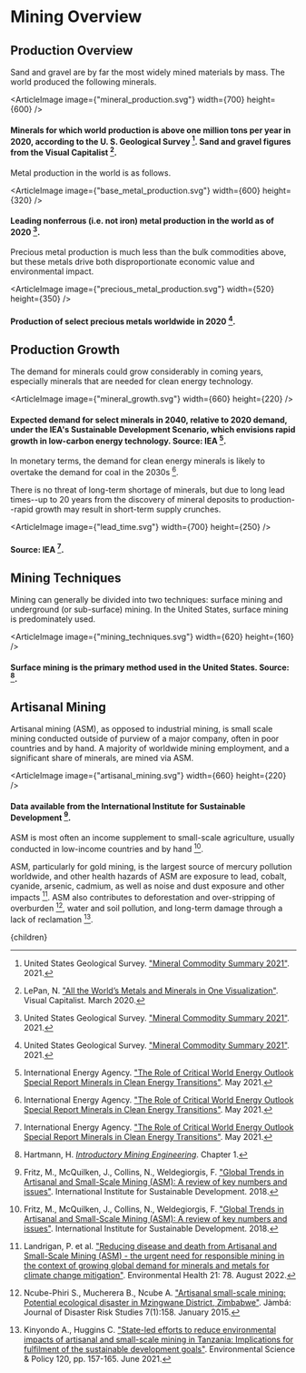 


# Mining Overview

## Production Overview
Sand and gravel are by far the most widely mined materials by mass. The world produced the following minerals.

<ArticleImage image={"mineral_production.svg"} width={700} height={600} />
#### Minerals for which world production is above one million tons per year in 2020, according to the U. S. Geological Survey [^4]. Sand and gravel figures from the Visual Capitalist [^3].

Metal production in the world is as follows.

<ArticleImage image={"base_metal_production.svg"} width={600} height={320} />
#### Leading nonferrous (i.e. not iron) metal production in the world as of 2020 [^4].

Precious metal production is much less than the bulk commodities above, but these metals drive both disproportionate economic value and environmental impact.

<ArticleImage image={"precious_metal_production.svg"} width={520} height={350} />
#### Production of select precious metals worldwide in 2020 [^4].

## Production Growth
The demand for minerals could grow considerably in coming years, especially minerals that are needed for clean energy technology.

<ArticleImage image={"mineral_growth.svg"} width={660} height={220} />
#### Expected demand for select minerals in 2040, relative to 2020 demand, under the IEA's Sustainable Development Scenario, which envisions rapid growth in low-carbon energy technology. Source: IEA [^2].

In monetary terms, the demand for clean energy minerals is likely to overtake the demand for coal in the 2030s [^2].

There is no threat of long-term shortage of minerals, but due to long lead times--up to 20 years from the discovery of mineral deposits to production--rapid growth may result in short-term supply crunches.

<ArticleImage image={"lead_time.svg"} width={700} height={250} />
#### Source: IEA [^2].

## Mining Techniques
Mining can generally be divided into two techniques: surface mining and underground (or sub-surface) mining. In the United States, surface mining is predominately used.

<ArticleImage image={"mining_techniques.svg"} width={620} height={160} />
#### Surface mining is the primary method used in the United States. Source: [^1].

## Artisanal Mining

Artisanal mining (ASM), as opposed to industrial mining, is small scale mining conducted outside of purview of a major company, often in poor countries and by hand. A majority of worldwide mining employment, and a significant share of minerals, are mined via ASM.

<ArticleImage image={"artisanal_mining.svg"} width={660} height={220} />
#### Data available from the International Institute for Sustainable Development [^5].

ASM is most often an income supplement to small-scale agriculture, usually conducted in low-income countries and by hand [^5].

ASM, particularly for gold mining, is the largest source of mercury pollution worldwide, and other health hazards of ASM are exposure to lead, cobalt, cyanide, arsenic, cadmium, as well as noise and dust exposure and other impacts [^6]. ASM also contributes to deforestation and over-stripping of overburden [^7], water and soil pollution, and long-term damage through a lack of reclamation [^8].

<ConventionASMSolution />

[^1]: Hartmann, H. [*Introductory Mining Engineering*](https://media.wiley.com/product_data/excerpt/11/04713485/0471348511.pdf). Chapter 1.

[^2]: International Energy Agency. ["The Role of Critical World Energy Outlook Special Report Minerals in Clean Energy Transitions"](https://www.iea.org/reports/the-role-of-critical-minerals-in-clean-energy-transitions). May 2021.

[^3]: LePan, N. ["All the World’s Metals and Minerals in One Visualization"](https://www.visualcapitalist.com/all-the-worlds-metals-and-minerals-in-one-visualization/). Visual Capitalist. March 2020.

[^4]: United States Geological Survey. ["Mineral Commodity Summary 2021"](https://www.usgs.gov/centers/nmic/mineral-commodity-summaries). 2021.

[^5]: Fritz, M., McQuilken, J., Collins, N., Weldegiorgis, F. ["Global Trends in Artisanal and Small-Scale Mining (ASM): A review of key numbers and issues"](https://www.iisd.org/publications/report/global-trends-artisanal-and-small-scale-mining-asm-review-key-numbers-and). International Institute for Sustainable Development. 2018.

[^6]: Landrigan, P. et al. ["Reducing disease and death from Artisanal and Small-Scale Mining (ASM) - the urgent need for responsible mining in the context of growing global demand for minerals and metals for climate change mitigation"](https://ehjournal.biomedcentral.com/articles/10.1186/s12940-022-00877-5). Environmental Health 21: 78. August 2022.

[^7]: Ncube-Phiri S., Mucherera B., Ncube A. ["Artisanal small-scale mining: Potential ecological disaster in Mzingwane District, Zimbabwe"](https://www.ncbi.nlm.nih.gov/pmc/articles/PMC6014108/). Jàmbá: Journal of Disaster Risk Studies 7(1):158. January 2015.

[^8]: Kinyondo A., Huggins C. ["State-led efforts to reduce environmental impacts of artisanal and small-scale mining in Tanzania: Implications for fulfilment of the sustainable development goals"](https://www.sciencedirect.com/science/article/abs/pii/S1462901121000629). Environmental Science & Policy 120, pp. 157-165. June 2021.

  <Article 
    focusAreaUrl={focusAreaUrl} 
    hierarchy={hierarchy} 
    site={site}
  >
    {children}
  </Article>